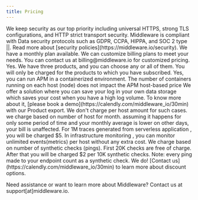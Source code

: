 ```yaml
---
title: Pricing
---
```


<Accordion title="How can I be sure my data is secured?">
    We keep security as our top priority including universal HTTPS, strong TLS configurations, and HTTP strict transport security. Middleware is compliant with Data security protocols such as GDPR, CCPA, HIPPA, and SOC 2 type ||. Read more about [security policies](https://middleware.io/security).
</Accordion>

<Accordion title="What are the billing options?">
    We have a monthly plan available. We can customize billing plans to meet your needs. You can contact us at billing@middleware.io for customized pricing.
</Accordion>

<Accordion title="Can I subscribe only for one product (ex: log monitoring) and not for others (ex: APM)?">
    Yes. We have three products, and you can choose any or all of them. You will only be charged for the products to which you have subscribed. 
</Accordion>

<Accordion title="Can I run apm with container?">
    Yes, you can run APM in a containerized environment. The number of containers running on each host (node) does not impact the APM host-based price
</Accordion>

<Accordion title="How can I manage high log volume in cost effecting way?">
    We offer a solution where you can save your log in your own data storage which saves your cost when you have a high log volume. 
    To know more about it, [please book a demo](https://calendly.com/middleware_io/30min) with our Product export.
</Accordion>

<Accordion title="What happens if I get unexpectedly high number of hosts for some time?">
    We don't charge per host amount for such cases. we charge based on number of host for month. assuming it happens for only some period of time and your monthly average is lower on other days, your bill is unaffected.
</Accordion>

<Accordion title="How charges works in serverless monitoring?">
    For 1M traces generated from serverless application , you will be charged $5. 
</Accordion>

<Accordion title="How many events are included per host?">
    In infrastructure monitoring , you can monitor unlimited events(metrics) per host without any extra cost. 
</Accordion>

<Accordion title="How charges are calculated in synthetic monitoring?">
    We charge based on number of synthetic checks (pings). First 20K checks are free of charge. After that you will be charged $2 per 10K synthetic checks. 
    Note: every ping made to your endpoint count as a synthetic check. 
</Accordion>

<Accordion title="Do you have a discount for startups and nonprofits?">
    We do! [Contact us](https://calendly.com/middleware_io/30min) to learn more about discount options. 
</Accordion>

<Note> Need assistance or want to learn more about Middleware? Contact us at support[at]middleware.io. </Note>